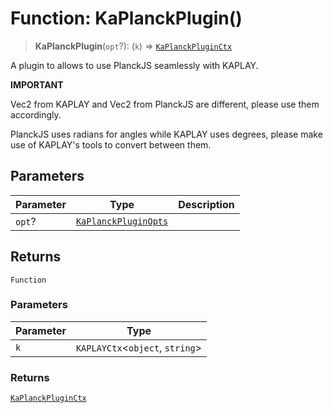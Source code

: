 # Function: KaPlanckPlugin()

> **KaPlanckPlugin**(`opt`?): (`k`) => [`KaPlanckPluginCtx`](/api/interfaces/KaPlanckPluginCtx)

A plugin to allows to use PlanckJS seamlessly with KAPLAY.

**IMPORTANT**

Vec2 from KAPLAY and Vec2 from PlanckJS are different, please use them accordingly.

PlanckJS uses radians for angles while KAPLAY uses degrees, please make use of KAPLAY's
tools to convert between them.

## Parameters

| Parameter | Type | Description |
| ------ | ------ | ------ |
| `opt`? | [`KaPlanckPluginOpts`](/api/interfaces/KaPlanckPluginOpts) |  |

## Returns

`Function`

### Parameters

| Parameter | Type |
| ------ | ------ |
| `k` | `KAPLAYCtx`\<`object`, `string`\> |

### Returns

[`KaPlanckPluginCtx`](/api/interfaces/KaPlanckPluginCtx)
